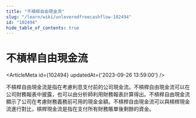 ```yaml
---
title: "不槓桿自由現金流"
slug: "/learn/wiki/unleveredfreecashflow-102494"
id: "102494"
hide_table_of_contents: true
---
```



# 不槓桿自由現金流

<ArticleMeta id={102494} updatedAt={'2023-09-26 13:59:00'} />
<div className='border-solid border-b border-t-0 my-4 border-[var(--ifm-color-gray-300)]' />

不槓桿自由現金流是指在考慮利息支付前的公司現金流。不槓桿自由現金流可以在公司財務報表中披露，也可以由分析師利用財務報表計算得出。不槓桿自由現金流顯示了公司在考慮財務義務前可用的現金金額。不槓桿自由現金流可以與槓桿現金流進行對比，槓桿現金流是指在支付所有財務賬單後剩餘的資金。
